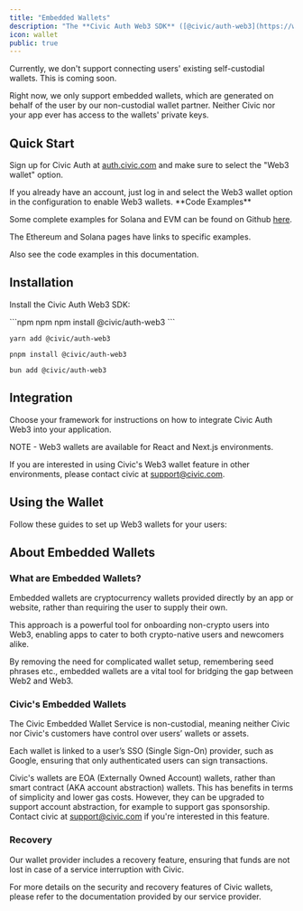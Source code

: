 ```yaml
---
title: "Embedded Wallets"
description: "The **Civic Auth Web3 SDK** ([@civic/auth-web3](https://www.npmjs.com/package/@civic/auth-web3)) extends the functionality of the base **Civic Auth SDK** by including the ability to provision a Web3 wallet for users. This allows Civic Auth apps to provide their users with access to the world of Cryptocurrencies and Web3 without any hassle or prior knowledge."
icon: wallet
public: true
---
```


<Info>
Currently, we don't support connecting users' existing self-custodial wallets. This is coming soon.

Right now, we only support embedded wallets, which are generated on behalf of the user by our non-custodial wallet partner. Neither Civic nor your app ever has access to the wallets' private keys.
</Info>

## Quick Start

Sign up for Civic Auth at [auth.civic.com](https://auth.civic.com) and make sure to select the "Web3 wallet" option.

<Check>
  If you already have an account, just log in and select the Web3 wallet option in the configuration to enable Web3 wallets.
</Check>

<Check>
**Code Examples**

Some complete examples for Solana and EVM can be found on Github [here](https://github.com/civicteam/civic-auth-examples/tree/main/packages/civic-auth-web3).

The Ethereum and Solana pages have links to specific examples.

Also see the code examples in this documentation.
</Check>

## Installation

Install the Civic Auth Web3 SDK:

<CodeGroup>
  ```npm npm
  npm install @civic/auth-web3
  ```

  ```yarn yarn
  yarn add @civic/auth-web3
  ```

  ```pnpm pnpm
  pnpm install @civic/auth-web3
  ```

  ```bun bun
  bun add @civic/auth-web3
  ```
</CodeGroup>

## Integration

Choose your framework for instructions on how to integrate Civic Auth Web3 into your application.

<Info>
NOTE - Web3 wallets are available for React and Next.js environments.

If you are interested in using Civic's Web3 wallet feature in other environments, please contact civic at [support@civic.com](mailto:support@civic.com).
</Info>

<CardGroup cols={3}>
  <Card title="React" href="/integration/react" img="/images/auth/web3/react.png"/>
  <Card title="Next.js" href="/integration/nextjs" img="/images/auth/web3/next.png"/>
</CardGroup>

## Using the Wallet

Follow these guides to set up Web3 wallets for your users:

<CardGroup>
  <Card title="Ethereum & EVMs" href="/web3/ethereum-evm" icon="diamond" horizontal/>
  <Card title="Solana" href="/web3/solana" icon="code" horizontal/>
</CardGroup>

## About Embedded Wallets

### What are Embedded Wallets?

Embedded wallets are cryptocurrency wallets provided directly by an app or website, rather than requiring the user to supply their own.

This approach is a powerful tool for onboarding non-crypto users into Web3, enabling apps to cater to both crypto-native users and newcomers alike.

By removing the need for complicated wallet setup, remembering seed phrases etc., embedded wallets are a vital tool for bridging the gap between Web2 and Web3.

### Civic's Embedded Wallets

The Civic Embedded Wallet Service is non-custodial, meaning neither Civic nor Civic's customers have control over users’ wallets or assets.

Each wallet is linked to a user’s SSO (Single Sign-On) provider, such as Google, ensuring that only authenticated users can sign transactions.

Civic's wallets are EOA (Externally Owned Account) wallets, rather than smart contract (AKA account abstraction) wallets. This has benefits in terms of simplicity and lower gas costs. However, they can be upgraded to support account abstraction, for example to support gas sponsorship. Contact civic at [support@civic.com](mailto:support@civic.com) if you're interested in this feature.

### **Recovery**

Our wallet provider includes a recovery feature, ensuring that funds are not lost in case of a service interruption with Civic.

For more details on the security and recovery features of Civic wallets, please refer to the documentation provided by our service provider.

